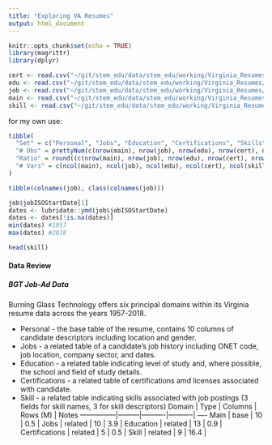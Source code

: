 ```yaml
---
title: "Exploring VA Resumes"
output: html_document
---
```


```r
knitr::opts_chunk$set(echo = TRUE)
library(magrittr)
library(dplyr)
```

```r
cert <- read.csv("~/git/stem_edu/data/stem_edu/working/Virginia_Resumes/resume_certification_info_va.csv")
edu <- read.csv("~/git/stem_edu/data/stem_edu/working/Virginia_Resumes/resume_education_info_va.csv")
job <- read.csv("~/git/stem_edu/data/stem_edu/working/Virginia_Resumes/resume_job_info_va.csv")
main <- read.csv("~/git/stem_edu/data/stem_edu/working/Virginia_Resumes/resume_personal_info_va.csv")
skill <- read.csv("~/git/stem_edu/data/stem_edu/working/Virginia_Resumes/resume_skill_info_va.csv")
```

for my own use: 

```r
tibble(
  "Set" = c("Personal", "Jobs", "Education", "Certifications", "Skills"),
  "# Obs" = prettyNum(c(nrow(main), nrow(job), nrow(edu), nrow(cert), nrow(skill)), big.mark=",",trim = TRUE),
  "Ratio" = round((c(nrow(main), nrow(job), nrow(edu), nrow(cert), nrow(skill)))/nrow(main), 1),
  "# Vars" = c(ncol(main), ncol(job), ncol(edu), ncol(cert), ncol(skill))
)

tibble(colnames(job), class(colnames(job)))

job$jobISOStartDate[1]
dates <- lubridate::ymd(job$jobISOStartDate)
dates <- dates[!is.na(dates)] 
min(dates) #1957
max(dates) #2018

```

```r
head(skill)
```


#### Data Review
##### BGT Job-Ad Data

Burning Glass Technology offers six principal domains within its Virginia resume data across the years 1957-2018.

* Personal - the base table of the resume, contains 10 columns of candidate descriptors including location and gender.
* Jobs - a related table of a candidate's job history including ONET code, job location, company sector, and dates.
* Education - a related table indicating level of study and, where possible, the school and field of study details.
* Certifications - a related table of certifications amd licenses associated with candidate.
* Skill - a related table indicating skills associated with job postings (3 fields for skill names, 3 for skill descriptors)
    Domain     |   Type  | Columns  | Rows (M) | Notes
---------------|---------|----------|----------| ----
Main           | base    | 10       | 0.5      | 
Jobs           | related | 10       | 3.9      |
Education      | related | 13       | 0.9      |
Certifications | related | 5        | 0.5      |
Skill          | related | 9        | 16.4     |






